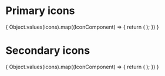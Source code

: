 
<Meta title="Icon/All" />

# Primary icons

<IconGallery>
{
    Object.values(icons).map((IconComponent) => {
      return (
        <IconItem name={IconComponent.displayName} key={IconComponent.displayName}>
          <IconComponent style={{color: "black"}} />
        </IconItem>
      );
    })
  }
</IconGallery>

# Secondary icons

<IconGallery>
  {
    Object.values(icons).map((IconComponent) => {
      return (
        <IconItem name={IconComponent.displayName} key={IconComponent.displayName}>
          <IconComponent style={{color: "black"}} secondary />
        </IconItem>
      );
    })
  }
</IconGallery>
